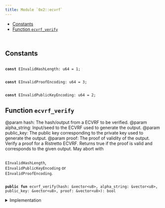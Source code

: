 ```yaml
---
title: Module `0x2::ecvrf`
---
```


<Link id="0x2_ecvrf"/>


-  [Constants](#@Constants_0)
-  [Function `ecvrf_verify`](#0x2_ecvrf_ecvrf_verify)


<pre><code>
</code></pre>



<Link id="@Constants_0"></Link>

## Constants


<Link id="0x2_ecvrf_EInvalidHashLength"></Link>



<pre><code>
<b>const</b> <Link to="ecvrf#0x2_ecvrf_EInvalidHashLength">EInvalidHashLength</Link>: u64 = 1;
</code></pre>



<Link id="0x2_ecvrf_EInvalidProofEncoding"></Link>



<pre><code>
<b>const</b> <Link to="ecvrf#0x2_ecvrf_EInvalidProofEncoding">EInvalidProofEncoding</Link>: u64 = 3;
</code></pre>



<Link id="0x2_ecvrf_EInvalidPublicKeyEncoding"></Link>



<pre><code>
<b>const</b> <Link to="ecvrf#0x2_ecvrf_EInvalidPublicKeyEncoding">EInvalidPublicKeyEncoding</Link>: u64 = 2;
</code></pre>



<Link id="0x2_ecvrf_ecvrf_verify"></Link>

## Function `ecvrf_verify`

@param hash: The hash/output from a ECVRF to be verified.
@param alpha_string: Input/seed to the ECVRF used to generate the output.
@param public_key: The public key corresponding to the private key used to generate the output.
@param proof: The proof of validity of the output.
Verify a proof for a Ristretto ECVRF. Returns true if the proof is valid and corresponds to the given output. May abort with <code>
<Link to="ecvrf#0x2_ecvrf_EInvalidHashLength">EInvalidHashLength</Link></code>, <code>
<Link to="ecvrf#0x2_ecvrf_EInvalidPublicKeyEncoding">EInvalidPublicKeyEncoding</Link></code> or <code>
<Link to="ecvrf#0x2_ecvrf_EInvalidProofEncoding">EInvalidProofEncoding</Link></code>.


<pre><code>
<b>public</b> <b>fun</b> <Link to="ecvrf#0x2_ecvrf_ecvrf_verify">ecvrf_verify</Link>(<Link to="hash#0x2_hash">hash</Link>: &<Link to="../move-stdlib/vector#0x1_vector">vector</Link>&lt;u8&gt;, alpha_string: &<Link to="../move-stdlib/vector#0x1_vector">vector</Link>&lt;u8&gt;, public_key: &<Link to="../move-stdlib/vector#0x1_vector">vector</Link>&lt;u8&gt;, proof: &<Link to="../move-stdlib/vector#0x1_vector">vector</Link>&lt;u8&gt;): bool
</code></pre>



<details>
<summary>Implementation</summary>


<pre><code>
<b>public</b> <b>native</b> <b>fun</b> <Link to="ecvrf#0x2_ecvrf_ecvrf_verify">ecvrf_verify</Link>(<Link to="hash#0x2_hash">hash</Link>: &<Link to="../move-stdlib/vector#0x1_vector">vector</Link>&lt;u8&gt;, alpha_string: &<Link to="../move-stdlib/vector#0x1_vector">vector</Link>&lt;u8&gt;, public_key: &<Link to="../move-stdlib/vector#0x1_vector">vector</Link>&lt;u8&gt;, proof: &<Link to="../move-stdlib/vector#0x1_vector">vector</Link>&lt;u8&gt;): bool;
</code></pre>



</details>
